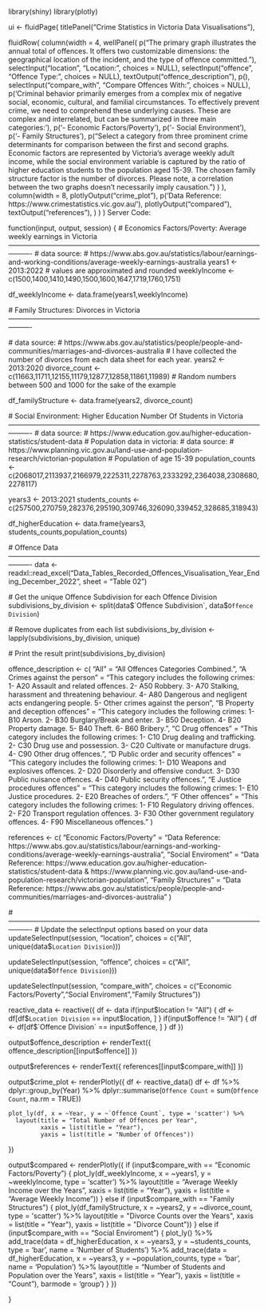 library(shiny)
library(plotly)

ui <- fluidPage(
  titlePanel("Crime Statistics in Victoria Data Visualisations"),
  
  fluidRow(
    column(width = 4,
           wellPanel(
             p("The primary graph illustrates the annual total of offences. It offers two customizable dimensions: the geographical location of the incident, and the type of offence committed."),
             selectInput("location", "Location:", choices = NULL),
             selectInput("offence", "Offence Type:", choices = NULL),
             textOutput("offence_description"),
             p(),
             selectInput("compare_with", "Compare Offences With:", choices = NULL),
             p('Criminal behavior primarily emerges from a complex mix of negative social, economic, cultural, and familial circumstances. To effectively prevent crime, we need to comprehend these underlying causes. These are complex and interrelated, but can be summarized in three main categories:'),
             p('- Economic Factors/Poverty'),
             p('- Social Environment'),
             p('- Family Structures'),
             p("Select a category from three prominent crime determinants for comparison between the first and second graphs. Economic factors are represented by Victoria's average weekly adult income, while the social environment variable is captured by the ratio of higher education students to the population aged 15-39. The chosen family structure factor is the number of divorces. Please note, a correlation between the two graphs doesn't necessarily imply causation.")
           )
    ),
    column(width = 8,
           plotlyOutput("crime_plot"),
           p('Data Reference: https://www.crimestatistics.vic.gov.au/'),
           plotlyOutput("compared"),
           textOutput("references"),
    )
  )  )
Server Code:

function(input, output, session) {
  # Economics Factors/Poverty: Average weekly earnings in Victoria ----------------------------------------------------------------------------------------------------------------------
  # data source:
  # https://www.abs.gov.au/statistics/labour/earnings-and-working-conditions/average-weekly-earnings-australia
  years1 <- 2013:2022
  # values are approximated and rounded
  weeklyIncome <- c(1500,1400,1410,1490,1500,1600,1647,1719,1760,1751)
  
  df_weeklyIncome <- data.frame(years1,weeklyIncome)
  
  # Family Structures: Divorces in Victoria ----------------------------------------------------------------------------------------------------------------------
  
  # data source:
  # https://www.abs.gov.au/statistics/people/people-and-communities/marriages-and-divorces-australia
  # I have collected the number of divorces from each data sheet for each year.
  years2 <- 2013:2020
  divorce_count <- c(11663,11711,12155,11179,12877,12858,11861,11989)  # Random numbers between 500 and 1000 for the sake of the example
  
  df_familyStructure <- data.frame(years2, divorce_count)
  
  # Social Environment: Higher Education Number Of Students in Victoria ----------------------------------------------------------------------------------------------------------------------
  # data source:
  # https://www.education.gov.au/higher-education-statistics/student-data
  # Population data in victoria:
  # data source:
  # https://www.planning.vic.gov.au/land-use-and-population-research/victorian-population
  # Population of age 15-39
  population_counts <- c(2068017,2113937,2166979,2225311,2278763,2333292,2364038,2308680,2278117)
  
  years3 <- 2013:2021
  students_counts <- c(257500,270759,282376,295190,309746,326090,339452,328685,318943)
  
  df_higherEducation <- data.frame(years3, students_counts,population_counts)
  
  # Offence Data ----------------------------------------------------------------------------------------------------------------------
  data <- readxl::read_excel("Data_Tables_Recorded_Offences_Visualisation_Year_Ending_December_2022", sheet = "Table 02")
  
  # Get the unique Offence Subdivision for each Offence Division
  subdivisions_by_division <- split(data$`Offence Subdivision`, data$`Offence Division`)
  
  # Remove duplicates from each list
  subdivisions_by_division <- lapply(subdivisions_by_division, unique)
  
  # Print the result
  print(subdivisions_by_division)
  
  offence_description <- c(
    "All" = "All Offences Categories Combined.",
    "A Crimes against the person" = "This category includes the following crimes: 1- A20 Assault and related offences. 2- A50 Robbery. 3- A70 Stalking, harassment and threatening behaviour. 4- A80 Dangerous and negligent acts endangering people. 5- Other crimes against the person",
    "B Property and deception offences" = "This category includes the following crimes: 1- B10 Arson. 2- B30 Burglary/Break and enter. 3- B50 Deception. 4- B20 Property damage. 5- B40 Theft. 6- B60 Bribery.",
    "C Drug offences" = "This category includes the following crimes: 1- C10 Drug dealing and trafficking. 2- C30 Drug use and possession. 3- C20 Cultivate or manufacture drugs. 4- C90 Other drug offences.",
    "D Public order and security offences" = "This category includes the following crimes: 1- D10 Weapons and explosives offences. 2- D20 Disorderly and offensive conduct. 3- D30 Public nuisance offences. 4- D40 Public security offences.",
    "E Justice procedures offences" = "This category includes the following crimes: 1- E10 Justice procedures. 2- E20 Breaches of orders.",
    "F Other offences" = "This category includes the following crimes: 1- F10 Regulatory driving offences. 2- F20 Transport regulation offences. 3- F30 Other government regulatory offences. 4- F90 Miscellaneous offences."
  )
  
  references <- c(
    "Economic Factors/Poverty" = "Data Reference: https://www.abs.gov.au/statistics/labour/earnings-and-working-conditions/average-weekly-earnings-australia",
    "Social Enviroment" = "Data Reference: https://www.education.gov.au/higher-education-statistics/student-data & https://www.planning.vic.gov.au/land-use-and-population-research/victorian-population",
    "Family Structures" = "Data Reference: https://www.abs.gov.au/statistics/people/people-and-communities/marriages-and-divorces-australia"
  )
  
  
  
  # ----------------------------------------------------------------------------------------------------------------------
  # Update the selectInput options based on your data
  updateSelectInput(session, "location",
                    choices = c("All", unique(data$`Location Division`)))
  
  updateSelectInput(session, "offence",
                    choices = c("All", unique(data$`Offence Division`)))
  
  updateSelectInput(session, "compare_with",
                    choices = c("Economic Factors/Poverty","Social Enviroment","Family Structures"))
  
  reactive_data <- reactive({
    df <- data
    if(input$location != "All") {
      df <- df[df$`Location Division` == input$location, ]
    }
    if(input$offence != "All") {
      df <- df[df$`Offence Division` == input$offence, ]
    }
    df
  })
  
  output$offence_description <- renderText({
    offence_description[[input$offence]]
  })
  
  output$references <- renderText({
    references[[input$compare_with]]
  })
  
  
  output$crime_plot <- renderPlotly({
    df <- reactive_data()
    df <- df %>% 
      dplyr::group_by(Year) %>% 
      dplyr::summarise(`Offence Count` = sum(`Offence Count`, na.rm = TRUE))
    
    plot_ly(df, x = ~Year, y = ~`Offence Count`, type = 'scatter') %>%
      layout(title = "Total Number of Offences per Year",
             xaxis = list(title = "Year"),
             yaxis = list(title = "Number of Offences"))
  })
  
  output$compared <- renderPlotly({
    if (input$compare_with == "Economic Factors/Poverty") {
      plot_ly(df_weeklyIncome, x = ~years1, y = ~weeklyIncome, type = 'scatter') %>%
        layout(title = "Average Weekly Income over the Years",
               xaxis = list(title = "Year"),
               yaxis = list(title = "Average Weekly Income"))
    } else if (input$compare_with == "Family Structures") {
      plot_ly(df_familyStructure, x = ~years2, y = ~divorce_count, type = 'scatter') %>%
        layout(title = "Divorce Counts over the Years",
               xaxis = list(title = "Year"),
               yaxis = list(title = "Divorce Count"))
    } else if (input$compare_with == "Social Enviroment") {
      plot_ly() %>%
        add_trace(data = df_higherEducation, x = ~years3, y = ~students_counts, type = 'bar', name = 'Number of Students') %>%
        add_trace(data = df_higherEducation, x = ~years3, y = ~population_counts, type = 'bar', name = 'Population') %>%
        layout(title = "Number of Students and Population over the Years",
               xaxis = list(title = "Year"),
               yaxis = list(title = "Count"),
               barmode = 'group')
    }
  })
  
}
